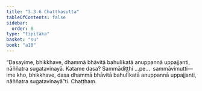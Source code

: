 ```yaml
---
title: "3.3.6 Chaṭṭhasutta"
tableOfContents: false
sidebar:
  order: 8
type: "tipitaka"
basket: "su"
book: "a10"
---
```



<DynamicBreadcrumb />

<Division number="128" book="a10">

<Paragraph number="1092" book="a10">
“Dasayime, bhikkhave, dhammā bhāvitā bahulīkatā anuppannā uppajjanti, nāññatra sugatavinayā. Katame dasa? Sammādiṭṭhi …pe…  sammāvimutti—  ime kho, bhikkhave, dasa dhammā bhāvitā bahulīkatā anuppannā uppajjanti, nāññatra sugatavinayā”ti.

</Paragraph>
</Division>

<Paragraph number="1093" type="center" book="a10">
Chaṭṭhaṃ.
</Paragraph>